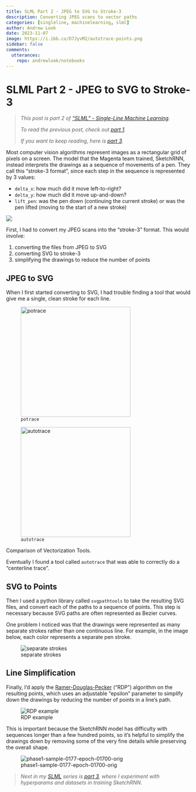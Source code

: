 ```yaml
---
title: SLML Part 2 - JPEG to SVG to Stroke-3
description: Converting JPEG scans to vector paths
categories: [singleline, machinelearning, slml]
author: Andrew Look
date: 2023-11-07
image: https://i.ibb.co/D7JyvM2/autotrace-points.png
sidebar: false
comments:
  utterances:
    repo: andrewlook/notebooks
---
```


# SLML Part 2 - JPEG to SVG to Stroke-3

> _This post is part 2 of ["SLML" - Single-Line Machine Learning](/projects/slml.qmd)._
> 
> _To read the previous post, check out [part 1](./slml_part1.qmd)._
> 
> _If you want to keep reading, here is [part 3](./slml_part3.qmd)._

Most computer vision algorithms represent images as a rectangular grid of pixels on a screen. The model that the Magenta team trained, SketchRNN, instead interprets the drawings as a sequence of movements of a pen. They call this “stroke-3 format”, since each step in the sequence is represented by 3 values:

- `delta_x`: how much did it move left-to-right?
- `delta_y`: how much did it move up-and-down?
- `lift_pen`: was the pen down (continuing the current stroke) or was the pen lifted (moving to the start of a new stroke)

:::{.column-page}
![](https://i.ibb.co/NLBL4v0/stroke3-turtle.png)
:::

First, I had to convert my JPEG scans into the “stroke-3” format.  This would involve:

1. converting the files from JPEG to SVG
2. converting SVG to stroke-3
3. simplifying the drawings to reduce the number of points

## JPEG to SVG

When I first started converting to SVG, I had trouble finding a tool that would give me a single, clean stroke for each line.

::: {#fig-vectorization layout-ncol=2}

![`potrace`](https://i.ibb.co/sg3WjzZ/potrace-points.png){width=300 #fig-potrace}

![`autotrace`](https://i.ibb.co/D7JyvM2/autotrace-points.png){width=300 #fig-autotrace}

Comparison of Vectorization Tools.
:::




Eventually I found a tool called `autotrace` that was able to correctly do a “centerline trace”.




## SVG to Points

Then I used a python library called `svgpathtools` to take the resulting SVG files, and convert each of the paths to a sequence of points. This step is necessary because SVG paths are often represented as Bezier curves. 

One problem I noticed was that the drawings were represented as many separate strokes rather than one continuous line. For example, in the image below, each color represents a separate pen stroke.

![separate strokes](https://i.ibb.co/s21gLTQ/stroke3-01-sepstrokes.png)

## Line Simplification

Finally, I’d apply the [Ramer-Douglas-Pecker](https://en.wikipedia.org/wiki/Ramer%E2%80%93Douglas%E2%80%93Peucker_algorithm) ("RDP") algorithm on the resulting points, which uses an adjustable "epsilon" parameter to simplify down the drawings by reducing the number of points in a line's path.

![RDP example](https://upload.wikimedia.org/wikipedia/commons/thumb/6/69/RDP%2C_varying_epsilon.gif/440px-RDP%2C_varying_epsilon.gif)

This is important because the SketchRNN model has difficulty with sequences longer than a few hundred points, so it’s helpful to simplify the drawings down by removing some of the very fine details while preserving the overall shape.

![phase1-sample-0177-epoch-01700-orig](https://i.ibb.co/0JBLg6Q/phase1-sample-0177-epoch-01700-orig.png)

> _Next in my [SLML](/projects/slml.qmd) series is [part 3](./slml_part3.qmd), where I experiment with hyperparams and datasets in training SketchRNN._